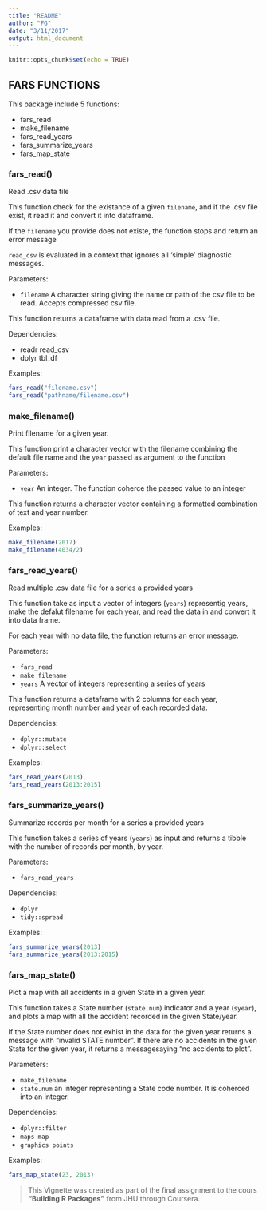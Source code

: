 ```yaml
---
title: "README"
author: "FG"
date: "3/11/2017"
output: html_document
---
```


```r
knitr::opts_chunk$set(echo = TRUE)
```

## FARS FUNCTIONS

This package include 5 functions:

* fars_read
* make_filename
* fars_read_years
* fars_summarize_years
* fars_map_state



### fars_read()

Read .csv data file

This function check for the existance of a given `filename`, and if the .csv file exist,
it read it and convert it into dataframe.

If the `filename` you provide does not existe, the function stops and return an error message

`read_csv` is evaluated in a context that ignores all ‘simple’ diagnostic messages.

Parameters:

 * `filename` A character string giving the name or path of the csv file to be read. Accepts compressed csv file.


This function returns a dataframe with data read from a .csv file.

Dependencies:

* readr read_csv
* dplyr tbl_df

Examples:
``` r
fars_read("filename.csv")
fars_read("pathname/filename.csv")
```


### make_filename()

Print filename for a given year.

This function print a character vector with the filename combining the default file name and the `year` passed as argument to the function

Parameters: 

* `year` An integer. The function coherce the passed value to an integer


This function returns a character vector containing a formatted combination of text and year number.

Examples:
``` r
make_filename(2017)
make_filename(4034/2)
```


### fars_read_years()

Read multiple .csv data file for a series a provided years

This function take as input a vector of integers (`years`) representig years, make the
defalut filename for each year, and read the data in and convert it into data frame.

For each year with no data file, the function returns an error message.

Parameters:

* `fars_read`
* `make_filename`
* `years` A vector of integers representing a series of years

This function returns a dataframe with 2 columns for each year, representing
month number and year of each recorded data.

Dependencies:

* `dplyr::mutate`
* `dplyr::select`

Examples:
``` r
fars_read_years(2013)
fars_read_years(2013:2015)
```


### fars_summarize_years()

Summarize records per month for a series a provided years

This function takes a series of years (`years`) as input and returns a tibble with
the number of records per month, by year.

Parameters:

* `fars_read_years`

Dependencies:

* `dplyr`
* `tidy::spread`

Examples:
``` r
fars_summarize_years(2013)
fars_summarize_years(2013:2015)
```



### fars_map_state()

Plot a map with all accidents in a given State in a given year.

This function takes a State number (`state.num`) indicator and a year (`syear`), and plots a map with all the accident recorded in the given State/year.

If the State number does not exhist in the data for the given year returns a message with "invalid STATE number".
If there are no accidents in the given State for the given year, it returns a messagesaying "no accidents to plot".

Parameters:

* `make_filename`
* `state.num` an integer representing a State code number. It is coherced into an integer.

Dependencies:

* `dplyr::filter`
* `maps map`
* `graphics points`

Examples:
``` r
fars_map_state(23, 2013)
```




> This Vignette was created as part of the final assignment to the cours **"Building R Packages"** from JHU through Coursera.


